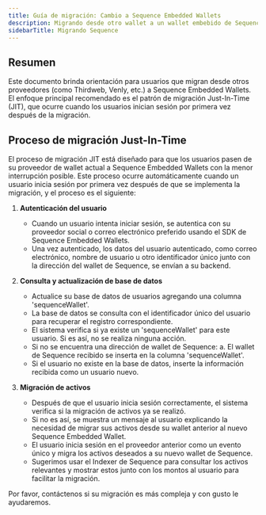 ```yaml
---
title: Guía de migración: Cambio a Sequence Embedded Wallets
description: Migrando desde otro wallet a un wallet embebido de Sequence
sidebarTitle: Migrando Sequence
---
```


## Resumen
Este documento brinda orientación para usuarios que migran desde otros proveedores (como Thirdweb, Venly, etc.) a Sequence Embedded Wallets. El enfoque principal recomendado es el patrón de migración Just-In-Time (JIT), que ocurre cuando los usuarios inician sesión por primera vez después de la migración.

## Proceso de migración Just-In-Time
El proceso de migración JIT está diseñado para que los usuarios pasen de su proveedor de wallet actual a Sequence Embedded Wallets con la menor interrupción posible. Este proceso ocurre automáticamente cuando un usuario inicia sesión por primera vez después de que se implementa la migración, y el proceso es el siguiente:
1.  **Autenticación del usuario**
    - Cuando un usuario intenta iniciar sesión, se autentica con su proveedor social o correo electrónico preferido usando el SDK de Sequence Embedded Wallets.
    - Una vez autenticado, los datos del usuario autenticado, como correo electrónico, nombre de usuario u otro identificador único junto con la dirección del wallet de Sequence, se envían a su backend.

2.  **Consulta y actualización de base de datos**
    - Actualice su base de datos de usuarios agregando una columna 'sequenceWallet'.
    - La base de datos se consulta con el identificador único del usuario para recuperar el registro correspondiente.
    - El sistema verifica si ya existe un 'sequenceWallet' para este usuario. Si es así, no se realiza ninguna acción.
    - Si no se encuentra una dirección de wallet de Sequence:
      a. El wallet de Sequence recibido se inserta en la columna 'sequenceWallet'.
    - Si el usuario no existe en la base de datos, inserte la información recibida como un usuario nuevo.

3.  **Migración de activos**
    - Después de que el usuario inicia sesión correctamente, el sistema verifica si la migración de activos ya se realizó.
    - Si no es así, se muestra un mensaje al usuario explicando la necesidad de migrar sus activos desde su wallet anterior al nuevo Sequence Embedded Wallet.
    - El usuario inicia sesión en el proveedor anterior como un evento único y migra los activos deseados a su nuevo wallet de Sequence.
    - Sugerimos usar el Indexer de Sequence para consultar los activos relevantes y mostrar estos junto con los montos al usuario para facilitar la migración.

Por favor, contáctenos si su migración es más compleja y con gusto le ayudaremos.